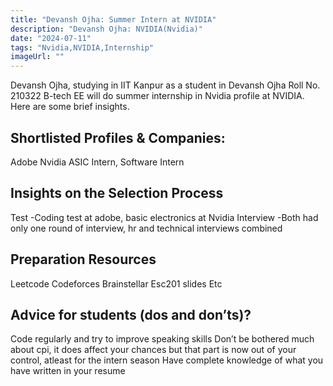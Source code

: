 ```yaml
---
title: "Devansh Ojha: Summer Intern at NVIDIA"
description: "Devansh Ojha: NVIDIA(Nvidia)"
date: "2024-07-11"
tags: "Nvidia,NVIDIA,Internship"
imageUrl: ""
---
```


Devansh Ojha, studying in IIT Kanpur as a  student in Devansh Ojha Roll No. 210322 B-tech EE will do
 summer internship in Nvidia profile at NVIDIA. Here are some brief
insights.

## Shortlisted Profiles & Companies:
Adobe Nvidia ASIC Intern, Software Intern

## Insights on the Selection Process
Test -Coding test at adobe, basic electronics at Nvidia Interview -Both had only one round of interview, hr and technical interviews combined

##  Preparation Resources
Leetcode Codeforces Brainstellar Esc201 slides Etc

## Advice for students (dos and don’ts)? 
Code regularly and try to improve speaking skills Don’t be bothered much about cpi, it does affect your chances but that part is now out of your control, atleast for the intern season Have complete knowledge of what you have written in your resume

